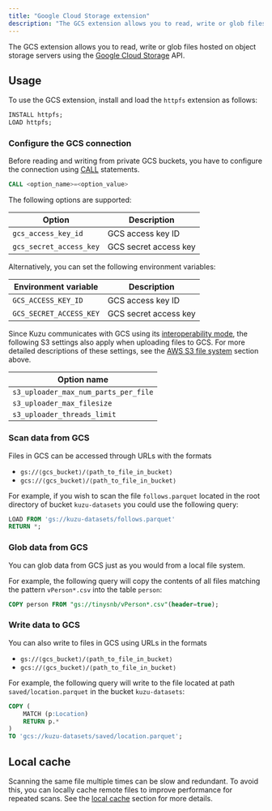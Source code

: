 ```yaml
---
title: "Google Cloud Storage extension"
description: "The GCS extension allows you to read, write or glob files hosted on Google Cloud Storage"
---
```

The GCS extension allows you to read, write or glob files hosted on object storage servers using the
[Google Cloud Storage](https://cloud.google.com/storage) API.

## Usage

To use the GCS extension, install and load the `httpfs` extension as follows:

```sql
INSTALL httpfs;
LOAD httpfs;
```
### Configure the GCS connection

Before reading and writing from private GCS buckets, you have to configure the connection using [CALL](https://kuzudb.com/docusaurus/cypher/configuration) statements.
```sql
CALL <option_name>=<option_value>
```

The following options are supported:

| Option | Description |
|----------|----------|
| `gcs_access_key_id` | GCS access key ID |
| `gcs_secret_access_key` | GCS secret access key |

Alternatively, you can set the following environment variables:

| Environment variable | Description |
|----------|----------|
| `GCS_ACCESS_KEY_ID` | GCS access key ID |
| `GCS_SECRET_ACCESS_KEY` | GCS secret access key |

Since Kuzu communicates with GCS using its [interoperability mode](https://cloud.google.com/storage/docs/aws-simple-migration), the following S3 settings also apply when uploading files to GCS. For more detailed descriptions of these settings, see the [AWS S3 file system](#aws-s3-file-system) section above.

| Option name |
|----------|
| `s3_uploader_max_num_parts_per_file` |
| `s3_uploader_max_filesize` |
| `s3_uploader_threads_limit` |

### Scan data from GCS

Files in GCS can be accessed through URLs with the formats

- `gs://⟨gcs_bucket⟩/⟨path_to_file_in_bucket⟩`
- `gcs://⟨gcs_bucket⟩/⟨path_to_file_in_bucket⟩`

For example, if you wish to scan the file `follows.parquet` located in the root directory of bucket `kuzu-datasets` you could use the following query:

```sql
LOAD FROM 'gs://kuzu-datasets/follows.parquet'
RETURN *;
```

### Glob data from GCS

You can glob data from GCS just as you would from a local file system.

For example, the following query will copy the contents of all files matching the pattern `vPerson*.csv` into the table `person`:

```sql
COPY person FROM "gs://tinysnb/vPerson*.csv"(header=true);
```

### Write data to GCS

You can also write to files in GCS using URLs in the formats
- `gs://⟨gcs_bucket⟩/⟨path_to_file_in_bucket⟩`
- `gcs://⟨gcs_bucket⟩/⟨path_to_file_in_bucket⟩`

For example, the following query will write to the file located at path `saved/location.parquet` in the bucket `kuzu-datasets`:

```sql
COPY (
    MATCH (p:Location)
    RETURN p.*
)
TO 'gcs://kuzu-datasets/saved/location.parquet';
```

## Local cache

Scanning the same file multiple times can be slow and redundant.
To avoid this, you can locally cache remote files to improve performance for repeated scans.
See the [local cache](/extensions/httpfs#local-cache) section for more details.
